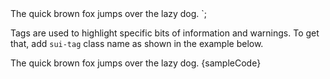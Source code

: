 
<span class="sui-tag">
	The quick brown fox jumps over the lazy dog.
</span>
`;

<Section title="Usage" style={{ paddingRight: 0, paddingLeft: 0 }}>
  <p>
    Tags are used to highlight specific bits of information and warnings.
    To get that, add <Code>sui-tag</Code> class name as shown in the
    example below.
  </p>

  <Preview wrapper={true}>
    <span className="sui-tag" style={{ margin: 0 }}>
      The quick brown fox jumps over the lazy dog.
    </span>
  </Preview>

  <Snippet language="html">
    {sampleCode}
  </Snippet>
</Section>
